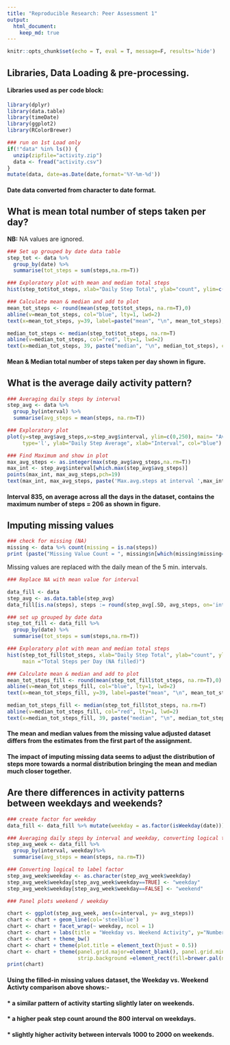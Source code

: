 ```yaml
---
title: "Reproducible Research: Peer Assessment 1"
output: 
  html_document:
    keep_md: true
---
```

```r
knitr::opts_chunk$set(echo = T, eval = T, message=F, results='hide')
```

## Libraries, Data Loading & pre-processing.

#### Libraries used as per code block:
```r

library(dplyr)
library(data.table)
library(timeDate)
library(ggplot2)
library(RColorBrewer)

### run on 1st Load only
if(!"data" %in% ls()) {
  unzip(zipfile="activity.zip")
  data <- fread("activity.csv")
}
mutate(data, date=as.Date(date,format='%Y-%m-%d'))

```
#### Date data converted from character to date format.

## What is mean total number of steps taken per day?
**NB:** NA values are ignored. 
```r

### Set up grouped by date data table
step_tot <- data %>%
  group_by(date) %>%
  summarise(tot_steps = sum(steps,na.rm=T))

### Exploratory plot with mean and median total steps
hist(step_tot$tot_steps, xlab="Daily Step Total", ylab="count", ylim=c(0,40), col="cyan", main ="Total Steps per Day")

### Calculate mean & median and add to plot
mean_tot_steps <- round(mean(step_tot$tot_steps, na.rm=T),0)
abline(v=mean_tot_steps, col="blue", lty=1, lwd=2)
text(x=mean_tot_steps, y=39, label=paste("mean", "\n", mean_tot_steps), cex=.8, pos=2, col = 'blue')

median_tot_steps <- median(step_tot$tot_steps, na.rm=T)
abline(v=median_tot_steps, col="red", lty=1, lwd=2)
text(x=median_tot_steps, 39, paste("median", "\n", median_tot_steps), cex=.8, pos=4, col ='red')

```

#### Mean & Median total number of steps taken per day shown in figure.

## What is the average daily activity pattern?
```r

### Averaging daily steps by interval
step_avg <- data %>%
  group_by(interval) %>%
  summarise(avg_steps = mean(steps, na.rm=T))

### Exploratory plot
plot(y=step_avg$avg_steps,x=step_avg$interval, ylim=c(0,250), main= "Average Daily Activity Pattern",
     type='l', ylab="Daily Step Average", xlab="Interval", col="blue")

### Find Maximum and show in plot
max_avg_steps <- as.integer(max(step_avg$avg_steps,na.rm=T))
max_int <- step_avg$interval[which.max(step_avg$avg_steps)]
points(max_int, max_avg_steps,pch=19)
text(max_int, max_avg_steps, paste('Max.avg.steps at interval ',max_int,'\n =',max_avg_steps),cex=0.8,col='blue',pos=4)

```

#### Interval 835, on average across all the days in the dataset, contains the maximum number of steps = 206 as shown in figure.

## Imputing missing values
```r

### check for missing (NA)
missing <- data %>% count(missing = is.na(steps))
print (paste("Missing Value Count = ", missing$n[which(missing$missing==TRUE)]))

```

Missing values are replaced with the daily mean of the 5 min. intervals.  

```r
### Replace NA with mean value for interval

data_fill <- data
step_avg <- as.data.table(step_avg)
data_fill[is.na(steps), steps := round(step_avg[.SD, avg_steps, on='interval'],0)]

### set up grouped by date data
step_tot_fill <- data_fill %>%
  group_by(date) %>%
  summarise(tot_steps = sum(steps,na.rm=T))

### Exploratory plot with mean and median total steps
hist(step_tot_fill$tot_steps, xlab="Daily Step Total", ylab="count", ylim=c(0,40), col="cyan",
     main ="Total Steps per Day (NA filled)")

### Calculate mean & median and add to plot
mean_tot_steps_fill <- round(mean(step_tot_fill$tot_steps, na.rm=T),0)
abline(v=mean_tot_steps_fill, col="blue", lty=1, lwd=2)
text(x=mean_tot_steps_fill, y=39, label=paste("mean", "\n", mean_tot_steps_fill), cex=.8, pos=2, col = 'blue')

median_tot_steps_fill <- median(step_tot_fill$tot_steps, na.rm=T)
abline(v=median_tot_steps_fill, col="red", lty=1, lwd=2)
text(x=median_tot_steps_fill, 39, paste("median", "\n", median_tot_steps_fill), cex=.8, pos=4, col ='red')

```

#### The **mean** and **median** values from the missing value adjusted dataset differs from the estimates from the first part of the assignment.  
#### The impact of imputing missing data seems to adjust the distribution of steps more towards a normal distribution bringing the mean and median much closer together.  

## Are there differences in activity patterns between weekdays and weekends?
```r

### create factor for weekday
data_fill <- data_fill %>% mutate(weekday = as.factor(isWeekday(date)))

### Averaging daily steps by interval and weekday, converting logical to label
step_avg_week <- data_fill %>%
  group_by(interval, weekday)%>%
  summarise(avg_steps = mean(steps, na.rm=T))

### Converting logical to label factor
step_avg_week$weekday <- as.character(step_avg_week$weekday) 
step_avg_week$weekday[step_avg_week$weekday==TRUE] <- "weekday"
step_avg_week$weekday[step_avg_week$weekday==FALSE] <- "weekend"

### Panel plots weekend / weekday

chart <- ggplot(step_avg_week, aes(x=interval, y= avg_steps))
chart <- chart + geom_line(col='steelblue')
chart <- chart + facet_wrap(~ weekday, ncol = 1)
chart <- chart + labs(title = "Weekday vs. Weekend Activity", y="Number of steps")
chart <- chart + theme_bw()
chart <- chart + theme(plot.title = element_text(hjust = 0.5))
chart <- chart + theme(panel.grid.major=element_blank(), panel.grid.minor=element_blank(),
                       strip.background =element_rect(fill=brewer.pal(n = 3, name = "Reds")))
print(chart)

```

#### Using the filled-in missing values dataset, the Weekday vs. Weekend Activty comparison above shows:-  
#### * a similar pattern of activity starting slightly later on weekends.  
#### * a higher peak step count around the 800 interval on weekdays.  
#### * slightly higher activity between intervals 1000 to 2000 on weekends.  
 